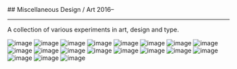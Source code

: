 <div className="heading">
  ## Miscellaneous Design / Art
  <span>2016–</span>
</div>

---

A collection of various experiments in art, design and type.

![image](https://yihui-work.s3.us-east-2.amazonaws.com/misc_water.png)
![image](https://yihui-work.s3.us-east-2.amazonaws.com/misc_singapore.png)
![image](https://yihui-work.s3.us-east-2.amazonaws.com/misc_currents.png)
![image](https://yihui-work.s3.us-east-2.amazonaws.com/misc_yihui.png)
![image](https://yihui-work.s3.us-east-2.amazonaws.com/misc_dreams.png)
![image](https://yihui-work.s3.us-east-2.amazonaws.com/misc_cb.JPG)
![image](https://yihui-work.s3.us-east-2.amazonaws.com/misc_amazon.jpg)
![image](https://yihui-work.s3.us-east-2.amazonaws.com/misc_hand.JPG)
![image](https://yihui-work.s3.us-east-2.amazonaws.com/misc_uninteresting.png)
![image](https://yihui-work.s3.us-east-2.amazonaws.com/misc_human.png)
![image](https://yihui-work.s3.us-east-2.amazonaws.com/misc_aether.png)
![image](https://yihui-work.s3.us-east-2.amazonaws.com/misc_food.png)
![image](https://yihui-work.s3.us-east-2.amazonaws.com/misc_a-z.png)
![image](https://yihui-work.s3.us-east-2.amazonaws.com/misc_worker.JPG)
![image](https://yihui-work.s3.us-east-2.amazonaws.com/misc_km.png)
![image](https://yihui-work.s3.us-east-2.amazonaws.com/misc_keep.png)
![image](https://yihui-work.s3.us-east-2.amazonaws.com/misc_maker.png)
![image](https://yihui-work.s3.us-east-2.amazonaws.com/misc_columns.png)
![image](https://yihui-work.s3.us-east-2.amazonaws.com/misc_cots.png)
